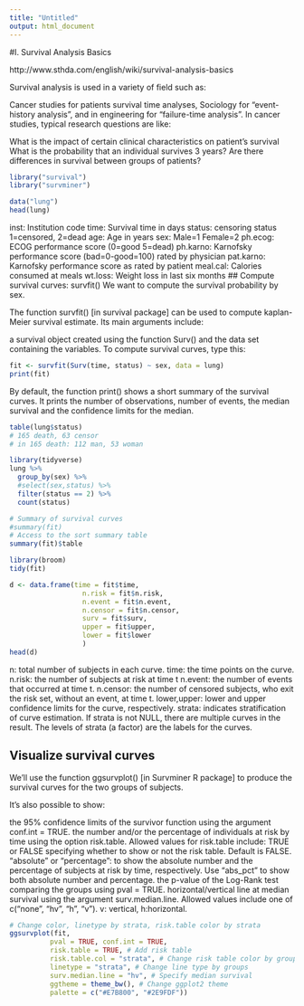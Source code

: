 ```yaml
---
title: "Untitled"
output: html_document
---
```

#I. Survival Analysis Basics

http://www.sthda.com/english/wiki/survival-analysis-basics

Survival analysis is used in a variety of field such as:

Cancer studies for patients survival time analyses,
Sociology for “event-history analysis”,
and in engineering for “failure-time analysis”.
In cancer studies, typical research questions are like:

What is the impact of certain clinical characteristics on patient’s survival
What is the probability that an individual survives 3 years?
Are there differences in survival between groups of patients?
```r
library("survival")
library("survminer")
```


```r
data("lung")
head(lung)
```
inst: Institution code
time: Survival time in days
status: censoring status 1=censored, 2=dead
age: Age in years
sex: Male=1 Female=2
ph.ecog: ECOG performance score (0=good 5=dead)
ph.karno: Karnofsky performance score (bad=0-good=100) rated by physician
pat.karno: Karnofsky performance score as rated by patient
meal.cal: Calories consumed at meals
wt.loss: Weight loss in last six months
## Compute survival curves: survfit()
We want to compute the survival probability by sex.

The function survfit() [in survival package] can be used to compute kaplan-Meier survival estimate. Its main arguments include:

a survival object created using the function Surv()
and the data set containing the variables.
To compute survival curves, type this:
```r
fit <- survfit(Surv(time, status) ~ sex, data = lung)
print(fit)
```
By default, the function print() shows a short summary of the survival curves. It prints the number of observations, number of events, the median survival and the confidence limits for the median.

```r
table(lung$status)
# 165 death, 63 censor
# in 165 death: 112 man, 53 woman
```


```r
library(tidyverse)
lung %>% 
  group_by(sex) %>% 
  #select(sex,status) %>% 
  filter(status == 2) %>% 
  count(status)
```


```r
# Summary of survival curves
#summary(fit)
# Access to the sort summary table
summary(fit)$table
```
```r
library(broom)
tidy(fit)
```


```r
d <- data.frame(time = fit$time,
                  n.risk = fit$n.risk,
                  n.event = fit$n.event,
                  n.censor = fit$n.censor,
                  surv = fit$surv,
                  upper = fit$upper,
                  lower = fit$lower
                  )
head(d)
```
n: total number of subjects in each curve.
time: the time points on the curve.
n.risk: the number of subjects at risk at time t
n.event: the number of events that occurred at time t.
n.censor: the number of censored subjects, who exit the risk set, without an event, at time t.
lower,upper: lower and upper confidence limits for the curve, respectively.
strata: indicates stratification of curve estimation. If strata is not NULL, there are multiple curves in the result. The levels of strata (a factor) are the labels for the curves.

## Visualize survival curves
We’ll use the function ggsurvplot() [in Survminer R package] to produce the survival curves for the two groups of subjects.

It’s also possible to show:

the 95% confidence limits of the survivor function using the argument conf.int = TRUE.
the number and/or the percentage of individuals at risk by time using the option risk.table. Allowed values for risk.table include:
TRUE or FALSE specifying whether to show or not the risk table. Default is FALSE.
“absolute” or “percentage”: to show the absolute number and the percentage of subjects at risk by time, respectively. Use “abs_pct” to show both absolute number and percentage.
the p-value of the Log-Rank test comparing the groups using pval = TRUE.
horizontal/vertical line at median survival using the argument surv.median.line. Allowed values include one of c(“none”, “hv”, “h”, “v”). v: vertical, h:horizontal.
```r
# Change color, linetype by strata, risk.table color by strata
ggsurvplot(fit,
          pval = TRUE, conf.int = TRUE,
          risk.table = TRUE, # Add risk table
          risk.table.col = "strata", # Change risk table color by groups
          linetype = "strata", # Change line type by groups
          surv.median.line = "hv", # Specify median survival
          ggtheme = theme_bw(), # Change ggplot2 theme
          palette = c("#E7B800", "#2E9FDF"))

```


```r
```


```r
```


```r
```


```r
```


```r
```


```r
```

